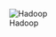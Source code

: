 
![Hadoop](https://user-images.githubusercontent.com/51121757/77456771-9efbbd00-6df3-11ea-9d6e-c4391383e039.JPG)
